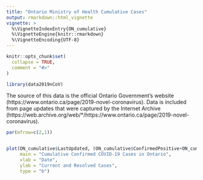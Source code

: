 ```yaml
---
title: "Ontario Ministry of Health Cumulative Cases"
output: rmarkdown::html_vignette
vignette: >
  %\VignetteIndexEntry{ON_cumulative}
  %\VignetteEngine{knitr::rmarkdown}
  %\VignetteEncoding{UTF-8}
---
```


```r
knitr::opts_chunk$set(
  collapse = TRUE,
  comment = "#>"
)
```

```r
library(data2019nCoV)
```

The source of this data is the official Ontario Government's website (https://www.ontario.ca/page/2019-novel-coronavirus). Data is included from page updates that were captured by the Internet Archive (https://web.archive.org/web/*/https://www.ontario.ca/page/2019-novel-coronavirus).

```r

par(mfrow=c(2,1))


plot(ON_cumulative$LastUpdated, (ON_cumulative$ConfirmedPositive+ON_cumulative$Resolved),
     main = "Cumulative Confirmed COVID-19 Cases in Ontario",
     xlab = "Date",
     ylab = "Current and Resolved Cases",
     type = "b")


```